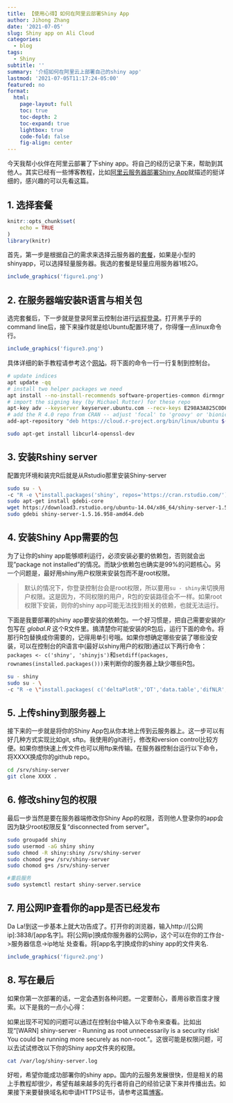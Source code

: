 ```yaml
---
title: 【使用心得】如何在阿里云部署Shiny App
author: Jihong Zhang
date: '2021-07-05'
slug: Shiny app on Ali Cloud
categories:
  - blog
tags:
  - Shiny
subtitle: ''
summary: '介绍如何在阿里云上部署自己的shiny app'
lastmod: '2021-07-05T11:17:24-05:00'
featured: no
format: 
  html: 
    page-layout: full
    toc: true
    toc-depth: 2
    toc-expand: true
    lightbox: true
    code-fold: false
    fig-align: center
---
```


今天我帮小伙伴在阿里云部署了下shiny app。将自己的经历记录下来，帮助到其他人。其实已经有一些博客教程，比如[阿里云服务器部署Shiny App](https://taoyan.netlify.app/post/2020-06-10.%E9%98%BF%E9%87%8C%E4%BA%91%E6%9C%8D%E5%8A%A1%E5%99%A8%E9%83%A8%E7%BD%B2shiny-app/)就描述的挺详细的，感兴趣的可以先看这篇。

## 1. 选择套餐

```r
knitr::opts_chunk$set(
	echo = TRUE
)
library(knitr)
```

首先，第一步是根据自己的需求来选择云服务器的[套餐](https://developer.aliyun.com/plan/grow-up)，如果是小型的shinyapp，可以选择轻量服务器。我选的套餐是轻量应用服务器1核2G。

```r
include_graphics('figure1.png')
```

## 2. 在服务器端安装R语言与相关包

选完套餐后，下一步就是登录阿里云控制台进行[远程登录](https://swas.console.aliyun.com/)。打开黑乎乎的command line后，接下来操作就是给Ubuntu配置环境了，你得懂一点linux命令行。

```r
include_graphics('figure3.png')
```

具体详细的新手教程请参考这个[网站](https://www.digitalocean.com/community/tutorials/how-to-install-r-on-ubuntu-18-04)。将下面的命令一行一行复制到控制台。

```bash
# update indices
apt update -qq
# install two helper packages we need
apt install --no-install-recommends software-properties-common dirmngr
# import the signing key (by Michael Rutter) for these repo
apt-key adv --keyserver keyserver.ubuntu.com --recv-keys E298A3A825C0D65DFD57CBB651716619E084DAB9
# add the R 4.0 repo from CRAN -- adjust 'focal' to 'groovy' or 'bionic' as needed
add-apt-repository "deb https://cloud.r-project.org/bin/linux/ubuntu $(lsb_release -cs)-cran40/"

sudo apt-get install libcurl4-openssl-dev
```

## 3. 安装Rshiny server

配置完环境和装完R后就是从Rstudio那里安装Shiny-server

```bash
sudo su - \
-c "R -e \"install.packages('shiny', repos='https://cran.rstudio.com/')\""
sudo apt-get install gdebi-core
wget https://download3.rstudio.org/ubuntu-14.04/x86_64/shiny-server-1.5.16.958-amd64.deb
sudo gdebi shiny-server-1.5.16.958-amd64.deb
```

## 4. 安装Shiny App需要的包

为了让你的shiny app能够顺利运行，必须安装必要的依赖包，否则就会出现"package not installed"的情况。而缺少依赖包也确实是99%的问题核心。另一个问题是，最好用shiny用户权限来安装包而不是root权限。

> 默认的情况下，你登录控制台会是root权限，所以要用`su - shiny`来切换用户权限。这是因为，不同权限的用户，R包的安装路径会不一样。如果root权限下安装，则你的shiny app可能无法找到相关的依赖，也就无法运行。

下面是我要部署的shiny app要安装的依赖包。一个好习惯是，把自己需要安装的r包写在 *global.R* 这个R文件里。搞清楚你可能安装的R包后，运行下面的命令。将那行R包替换成你需要的，记得用单引号哦。如果你想确定哪些安装了哪些没安装，可以在控制台的R语言中(最好以shiny用户的权限)通过以下两行命令：`packages <- c('shiny', 'shinyjs')`和`setdiff(packages, rownames(installed.packages()))`来判断你的服务器上缺少哪些R包。

```bash
su - shiny
sudo su - \
-c "R -e \"install.packages( c('deltaPlotR','DT','data.table','difNLR','difR','ggdendro','ggplot2','grid','gridExtra','knitr','latticeExtra','ltm','mirt','msm','lme4','nnet','plotly','purrr','psych','psychometric','rmarkdown','shiny','shinyBS','ShinyItemAnalysis','shinyjs','stringr','tidyr','dplyr','tibble','VGAM','xtable'), repos='https://cran.rstudio.com/', INSTALL_opts = '--no-lock')\""


```

## 5. 上传shiny到服务器上

接下来的一步就是将你的Shiny App包从你本地上传到云服务器上。这一步可以有好几种方式实现比如git, sftp。我使用的git进行，修改和version control比较方便。如果你想快速上传文件也可以用ftp来传输。在服务器控制台运行以下命令，将XXXX换成你的github repo。

```bash
cd /srv/shiny-server
git clone XXXX .
```

## 6. 修改shiny包的权限

最后一步当然是要在服务器端修改你Shiny App的权限，否则他人登录你的app会因为缺少root权限反复“disconnected from server”。

```bash
sudo groupadd shiny
sudo usermod -aG shiny shiny
sudo chmod -R shiny:shiny /srv/shiny-server
sudo chomod g+w /srv/shiny-server
sudo chomod g+s /srv/shiny-server

#重启服务
sudo systemctl restart shiny-server.service
```

## 7. 用公网IP查看你的app是否已经发布

Da La!到这一步基本上就大功告成了。打开你的浏览器，输入http://\[公网ip\]:3838/\[app名字\]。将\[公网ip\]换成你服务器的公网ip，这个可以在你的工作台-\>服务器信息-\>ip地址 处查看。将\[app名字\]换成你的shiny app的文件夹名.

```r
include_graphics('figure2.png')
```

## 8. 写在最后

如果你第一次部署的话，一定会遇到各种问题。一定要耐心，善用谷歌百度才搜索。以下是我的一点小心得：

如果出现不可知的问题可以通过在控制台中输入以下命令来查看。比如出现“\[WARN\] shiny-server - Running as root unnecessarily is a security risk! You could be running more securely as non-root.”。这很可能是权限问题，可以去试试修改以下你的Shiny app文件夹的权限。

```bash
cat /var/log/shiny-server.log
```

好啦，希望你能成功部署你的shiny app。国内的云服务发展很快，但是相关的易上手教程却很少，希望有越来越多的先行者将自己的经验记录下来并传播出去。如果接下来要替换域名和申请HTTPS证书，请参考这篇[博客](https://taoyan.netlify.app/post/2020-08-05.shinyapp域名端口安全设置及代理/)。
